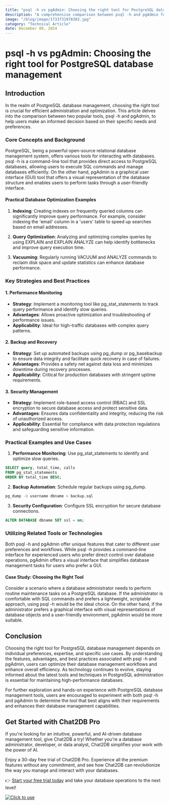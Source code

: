 ```yaml
---
title: "psql -h vs pgAdmin: Choosing the right tool for PostgreSQL database management"
description: "A comprehensive comparison between psql -h and pgAdmin for PostgreSQL database management, highlighting their features, advantages, and best use cases."
image: "/blog/image/1733731978383.jpg"
category: "Technical Article"
date: December 09, 2024
---
```


# psql -h vs pgAdmin: Choosing the right tool for PostgreSQL database management

## Introduction

In the realm of PostgreSQL database management, choosing the right tool is crucial for efficient administration and optimization. This article delves into the comparison between two popular tools, psql -h and pgAdmin, to help users make an informed decision based on their specific needs and preferences.

### Core Concepts and Background

PostgreSQL, being a powerful open-source relational database management system, offers various tools for interacting with databases. psql -h is a command-line tool that provides direct access to PostgreSQL databases, allowing users to execute SQL commands and manage databases efficiently. On the other hand, pgAdmin is a graphical user interface (GUI) tool that offers a visual representation of the database structure and enables users to perform tasks through a user-friendly interface.

#### Practical Database Optimization Examples

1. **Indexing**: Creating indexes on frequently queried columns can significantly improve query performance. For example, consider indexing the 'email' column in a 'users' table to speed up searches based on email addresses.

2. **Query Optimization**: Analyzing and optimizing complex queries by using EXPLAIN and EXPLAIN ANALYZE can help identify bottlenecks and improve query execution time.

3. **Vacuuming**: Regularly running VACUUM and ANALYZE commands to reclaim disk space and update statistics can enhance database performance.

### Key Strategies and Best Practices

#### 1. Performance Monitoring

- **Strategy**: Implement a monitoring tool like pg_stat_statements to track query performance and identify slow queries.
- **Advantages**: Allows proactive optimization and troubleshooting of performance issues.
- **Applicability**: Ideal for high-traffic databases with complex query patterns.

#### 2. Backup and Recovery

- **Strategy**: Set up automated backups using pg_dump or pg_basebackup to ensure data integrity and facilitate quick recovery in case of failures.
- **Advantages**: Provides a safety net against data loss and minimizes downtime during recovery processes.
- **Applicability**: Critical for production databases with stringent uptime requirements.

#### 3. Security Management

- **Strategy**: Implement role-based access control (RBAC) and SSL encryption to secure database access and protect sensitive data.
- **Advantages**: Ensures data confidentiality and integrity, reducing the risk of unauthorized access.
- **Applicability**: Essential for compliance with data protection regulations and safeguarding sensitive information.

### Practical Examples and Use Cases

1. **Performance Monitoring**: Use pg_stat_statements to identify and optimize slow queries.

```sql
SELECT query, total_time, calls
FROM pg_stat_statements
ORDER BY total_time DESC;
```

2. **Backup Automation**: Schedule regular backups using pg_dump.

```bash
pg_dump -U username dbname > backup.sql
```

3. **Security Configuration**: Configure SSL encryption for secure database connections.

```sql
ALTER DATABASE dbname SET ssl = on;
```

### Utilizing Related Tools or Technologies

Both psql -h and pgAdmin offer unique features that cater to different user preferences and workflows. While psql -h provides a command-line interface for experienced users who prefer direct control over database operations, pgAdmin offers a visual interface that simplifies database management tasks for users who prefer a GUI.

#### Case Study: Choosing the Right Tool

Consider a scenario where a database administrator needs to perform routine maintenance tasks on a PostgreSQL database. If the administrator is comfortable with SQL commands and prefers a lightweight, scriptable approach, using psql -h would be the ideal choice. On the other hand, if the administrator prefers a graphical interface with visual representations of database objects and a user-friendly environment, pgAdmin would be more suitable.

## Conclusion

Choosing the right tool for PostgreSQL database management depends on individual preferences, expertise, and specific use cases. By understanding the features, advantages, and best practices associated with psql -h and pgAdmin, users can optimize their database management workflows and enhance overall efficiency. As technology continues to evolve, staying informed about the latest tools and techniques in PostgreSQL administration is essential for maintaining high-performance databases.

For further exploration and hands-on experience with PostgreSQL database management tools, users are encouraged to experiment with both psql -h and pgAdmin to determine the tool that best aligns with their requirements and enhances their database management capabilities.

## Get Started with Chat2DB Pro

If you're looking for an intuitive, powerful, and AI-driven database management tool, give Chat2DB a try! Whether you're a database administrator, developer, or data analyst, Chat2DB simplifies your work with the power of AI.

Enjoy a 30-day free trial of Chat2DB Pro. Experience all the premium features without any commitment, and see how Chat2DB can revolutionize the way you manage and interact with your databases.

👉 [Start your free trial today](https://chat2db.ai/pricing) and take your database operations to the next level!


[![Click to use](/image/blog/bg/chat2db.jpg)](https://chat2db.ai/)
